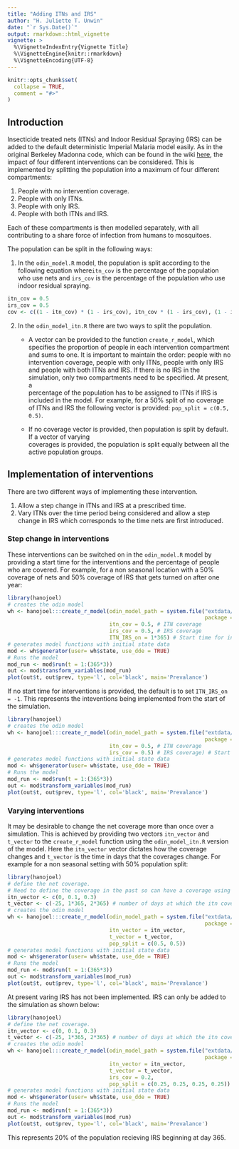 ```yaml
---
title: "Adding ITNs and IRS"
author: "H. Juliette T. Unwin"
date: "`r Sys.Date()`"
output: rmarkdown::html_vignette
vignette: >
  %\VignetteIndexEntry{Vignette Title}
  %\VignetteEngine{knitr::rmarkdown}
  %\VignetteEncoding{UTF-8}
---
```


```r
knitr::opts_chunk$set(
  collapse = TRUE,
  comment = "#>"
)
```

## Introduction
Insecticide treated nets (ITNs) and Indoor Residual Spraying (IRS) can be added to the default 
deterministic Imperial Malaria model easily.  As in the original Berkeley Madonna code, which can be found
in the wiki [here](https://github.com/mrc-ide/deterministic-malaria-model/wiki/Berkeley-Madonna-Code), 
the impact of four different interventions can be considered.  This is implemented by splitting the 
population into a maximum of four different compartments:

1. People with no intervention coverage.
1. People with only ITNs.
1. People with only IRS.
1. People with both ITNs and IRS.

Each of these compartments is then modelled separately, with all contributing to a share force of infection 
from humans to mosquitoes.

The population can be split in the following ways:

1. In the `odin_model.R` model, the population is split according to the following equation where`itn_cov` 
is the percentage of the population who use nets and `irs_cov` is the percentage 
of the population who use indoor residual spraying.
```r
itn_cov = 0.5
irs_cov = 0.5
cov <- c((1 - itn_cov) * (1 - irs_cov), itn_cov * (1 - irs_cov), (1 - itn_cov) * irs_cov, itn_cov * irs_cov)
```
2. In the `odin_model_itn.R` there are two ways to split the population.
    * A vector can be provided to the function `create_r_model`, which specifies the proportion of people 
    in each intervention compartment and sums to one.  It is important to maintain the order: people with 
    no intervention coverage, people with only ITNs, people with only IRS and people with both ITNs and 
    IRS.  If there is no IRS in the simulation, only two compartments need to be specified. At present, a    
    percentage of the population has to be assigned to ITNs if IRS is included in the model.
    For example, for a 50% split of no coverage of ITNs and IRS the following vector is provided: 
    `pop_split = c(0.5, 0.5)`.

    * If no coverage vector is provided, then population is split by default.  If a vector of varying     
    coverages is provided, the population is split equally between all the active population groups.
    
## Implementation of interventions

There are two different ways of implementing these intervention.

1) Allow a step change in ITNs and IRS at a prescribed time.
1) Vary ITNs over the time period being considered and allow a step change in IRS which corresponds to the 
time nets are first introduced.

### Step change in interventions
These interventions can be switched on in the `odin_model.R` model by providing a start time for the 
interventions and the percentage of people who are covered. For example, for a non seasonal location with a 
50% coverage of nets and 50% coverage of IRS that gets turned on after one year:

```r
library(hanojoel)
# creates the odin model
wh <- hanojoel:::create_r_model(odin_model_path = system.file("extdata/odin_model.R",
                                                              package = "hanojoel"),
                                itn_cov = 0.5, # ITN coverage
                                irs_cov = 0.5, # IRS coverage
                                ITN_IRS_on = 1*365) # Start time for interventions
# generates model functions with initial state data
mod <- wh$generator(user= wh$state, use_dde = TRUE)
# Runs the model
mod_run <- mod$run(t = 1:(365*3))
out <- mod$transform_variables(mod_run)
plot(out$t, out$prev, type='l', col='black', main='Prevalance')
```

If no start time for interventions is provided, the default is to set `ITN_IRS_on = -1`.  This represents 
the inteventions being implemented from the start of the simulation.
```r
library(hanojoel)
# creates the odin model
wh <- hanojoel:::create_r_model(odin_model_path = system.file("extdata/odin_model.R",
                                                              package = "hanojoel"),
                                itn_cov = 0.5, # ITN coverage
                                irs_cov = 0.5) # IRS coverage) # Start time for interventions
# generates model functions with initial state data
mod <- wh$generator(user= wh$state, use_dde = TRUE)
# Runs the model
mod_run <- mod$run(t = 1:(365*3))
out <- mod$transform_variables(mod_run)
plot(out$t, out$prev, type='l', col='black', main='Prevalance')
```

### Varying interventions

It may be desirable to change the net coverage more than once over a simulation. This is achieved by 
providing two vectors `itn_vector` and `t_vector` to the `create_r_model` function using the 
`odin_model_itn.R` version of the model. Here the `itn_vector` vector dictates how the coverage changes and 
`t_vector` is the time in days that the coverages change.
For example for a non seasonal setting with 50% population split:

```r
library(hanojoel)
# define the net coverage. 
# Need to define the coverage in the past so can have a coverage using the delay
itn_vector <- c(0, 0.1, 0.3)
t_vector <- c(-25, 1*365, 2*365) # number of days at which the itn coverage changes
# creates the odin model
wh <- hanojoel:::create_r_model(odin_model_path = system.file("extdata/odin_model_itn.R",
                                                              package = "hanojoel"),
                                itn_vector = itn_vector,
                                t_vector = t_vector,
                                pop_split = c(0.5, 0.5))
# generates model functions with initial state data
mod <- wh$generator(user= wh$state, use_dde = TRUE)
# Runs the model
mod_run <- mod$run(t = 1:(365*3))
out <- mod$transform_variables(mod_run)
plot(out$t, out$prev, type='l', col='black', main='Prevalance')
```

At present varing IRS has not been implemented.  IRS can only be added to the simulation as shown below:

```r
library(hanojoel)
# define the net coverage. 
itn_vector <- c(0, 0.1, 0.3)
t_vector <- c(-25, 1*365, 2*365) # number of days at which the itn coverage changes
# creates the odin model
wh <- hanojoel:::create_r_model(odin_model_path = system.file("extdata/odin_model_itn.R",
                                                              package = "hanojoel"),
                                itn_vector = itn_vector,
                                t_vector = t_vector,
                                irs_cov = 0.2,
                                pop_split = c(0.25, 0.25, 0.25, 0.25))
# generates model functions with initial state data
mod <- wh$generator(user= wh$state, use_dde = TRUE)
# Runs the model
mod_run <- mod$run(t = 1:(365*3))
out <- mod$transform_variables(mod_run)
plot(out$t, out$prev, type='l', col='black', main='Prevalance')
```

This represents 20% of the population recieving IRS beginning at day 365.
